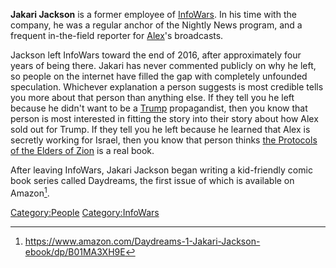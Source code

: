 '''Jakari Jackson''' is a former employee of [[InfoWars]]. In his time with the company, he was a regular anchor of the Nightly News program, and a frequent in-the-field reporter for [[Alex Jones|Alex]]'s broadcasts.

Jackson left InfoWars toward the end of 2016, after approximately four years of being there. Jakari has never commented publicly on why he left, so people on the internet have filled the gap with completely unfounded speculation. Whichever explanation a person suggests is most credible tells you more about that person than anything else. If they tell you he left because he didn't want to be a [[Donald Trump|Trump]] propagandist, then you know that person is most interested in fitting the story into their story about how Alex sold out for Trump. If they tell you he left because he learned that Alex is secretly working for Israel, then you know that person thinks [[the Protocols of the Elders of Zion]] is a real book.

After leaving InfoWars, Jakari Jackson began writing a kid-friendly comic book series called Daydreams, the first issue of which is available on Amazon<ref>https://www.amazon.com/Daydreams-1-Jakari-Jackson-ebook/dp/B01MA3XH9E</ref>.

[[Category:People]]
[[Category:InfoWars]]